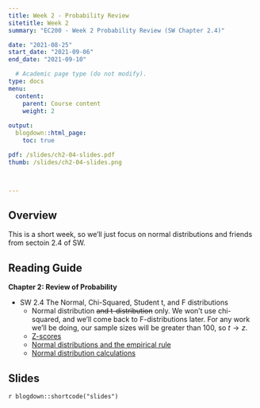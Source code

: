 ```yaml
---
title: Week 2 - Probability Review
sitetitle: Week 2
summary: "EC200 - Week 2 Probability Review (SW Chapter 2.4)"

date: "2021-08-25"
start_date: "2021-09-06"
end_date: "2021-09-10"

  # Academic page type (do not modify).
type: docs
menu:
  content:
    parent: Course content
    weight: 2
    
output:
  blogdown::html_page:
    toc: true

pdf: /slides/ch2-04-slides.pdf
thumb: /slides/ch2-04-slides.png



---
```


## Overview

This is a short week, so we'll just focus on normal distributions and friends from sectoin 2.4 of SW. 


## Reading Guide

**Chapter 2: Review of Probability**

- SW 2.4 The Normal, Chi-Squared, Student t, and F distributions 
  - Normal distribution ~~and t-distribution~~ only. We won’t use chi-squared, and we’ll come back to F-distributions later. For any work we'll be doing, our sample sizes will be greater than 100, so $t \rightarrow z$. 
  - [<i class="fas fa-tv"> </i> Z-scores](https://www.khanacademy.org/math/ap-statistics/density-curves-normal-distribution-ap/measuring-position/v/z-score-introduction) 
  - [<i class="fas fa-tv"> </i> Normal distributions and the empirical rule](https://www.khanacademy.org/math/ap-statistics/density-curves-normal-distribution-ap#stats-normal-distributions)
  - [ <i class="fas fa-tv"> </i> Normal distribution calculations](https://www.khanacademy.org/math/ap-statistics/density-curves-normal-distribution-ap#normal-distributions-calculations)

## Slides

`r blogdown::shortcode("slides")`

